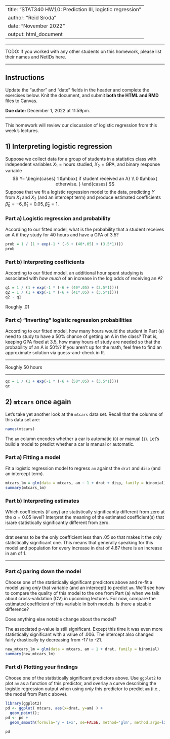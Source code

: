 
---
title: "STAT340 HW10: Prediction III, logistic regression"
author: "Reid Sroda"
date: "November 2022"
output: html_document
---

***

TODO: If you worked with any other students on this homework, please list their names and NetIDs here.

***

## Instructions

Update the "author" and "date" fields in the header and
complete the exercises below.
Knit the document, and submit **both the HTML and RMD** files to Canvas.

__Due date:__ December 1, 2022 at 11:59pm.

---

This homework will review our discussion of logistic regression from this week's lectures.

## 1) Interpreting logistic regression

Suppose we collect data for a group of students in a statistics class with independent variables $X_{1}=\text{hours studied}$, $X_{2}=\text{GPA}$, and binary response variable
$$
Y= \begin{cases} 1 &\mbox{ if student received an A} \\
  0 &\mbox{ otherwise. }
  \end{cases}
$$
Suppose that we fit a logistic regression model to the data, predicting $Y$ from $X_1$ and $X_2$ (and an intercept term) and produce estimated coefficients $\hat{\beta}_{0}=-6, \hat{\beta}_{1}=0.05, \hat{\beta}_{2}=1$.

### Part a) Logistic regression and probability

According to our fitted model, what is the probability that a student receives an A if they study for $40$ hours and have a GPA of $3.5$?

```r

prob = 1 / (1 + exp(-1 * (-6 + (40*.05) + (3.5*1))))
prob
```

### Part b) Interpreting coefficients
According to our fitted model, an additional hour spent studying is associated with *how much* of an increase in the log odds of receiving an A?

```r

q1 = 1 / (1 + exp(-1 * (-6 + (40*.05) + (3.5*1))))
q2 = 1 / (1 + exp(-1 * (-6 + (41*.05) + (3.5*1))))
q2 - q1
```
Roughly .01

### Part c) "Inverting" logistic regression probabilities
According to our fitted model, how many hours would the student in Part (a) need to study to have a $50\%$ chance of getting an A in the class?
That is, keeping GPA fixed at $3.5$, how many hours of study are needed so that the probability of an A is $50\%$?
If you aren't up for the math, feel free to find an approximate solution via guess-and-check in R.

***

Roughly 50 hours

***

```r

qc = 1 / (1 + exp(-1 * (-6 + (50*.05) + (3.5*1))))
qc

```

## 2) `mtcars` once again

Let's take yet another look at the `mtcars` data set.
Recall that the columns of this data set are:
```r
names(mtcars)
```

The `am` column encodes whether a car is automatic (`0`) or manual (`1`).
Let's build a model to predict whether a car is manual or automatic.

### Part a) Fitting a model

Fit a logistic regression model to regress `am` against the `drat` and `disp` (and an intercept term).

```r

mtcars_lm = glm(data = mtcars, am ~ 1 + drat + disp, family = binomial)
summary(mtcars_lm)

```

### Part b) Interpreting estimates

Which coefficients (if any) are statistically significantly different from zero at the $\alpha=0.05$ level?
Interpret the meaning of the estimated coefficient(s) that is/are statistically significantly different from zero.

***

drat seems to be the only coefficient less than .05 so that makes it the only statistically significant one. This means that generally speaking for this model and population for every increase in drat of 4.87 there is an increase in am of 1.

***

### Part c) paring down the model

Choose one of the statistically significant predictors above and re-fit a model using *only* that variable (and an intercept) to predict `am`.
We'll see how to compare the quality of this model to the one from Part (a) when we talk about cross-validation (CV) in upcoming lectures.
For now, compare the estimated coefficient of this variable in both models.
Is there a sizable difference?

Does anything else notable change about the model?

The associated p-value is still significant. Except this time it was even more statistically significant with a value of .006. The intercept also changed fairly drastically by decreasing from -17 to -21.

```r

new_mtcars_lm = glm(data = mtcars, am ~ 1 + drat, family = binomial)
summary(new_mtcars_lm)

```

### Part d) Plotting your findings

Choose one of the statistically significant predictors above.
Use `ggplot2` to plot `am` as a function of this predictor, and overlay a curve describing the logistic regression output when using *only* this predictor to predict `am` (i.e., the model from Part c above).

```r
library(ggplot2)
pd <- ggplot( mtcars, aes(x=drat, y=am) ) + 
  geom_point();
pd <- pd + 
  geom_smooth(formula='y ~ 1+x', se=FALSE, method='glm', method.args=list(family = "binomial") );

pd

```